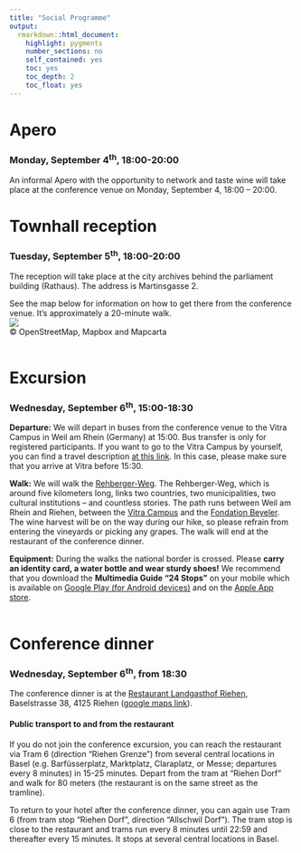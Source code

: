```yaml
---
title: "Social Programme"
output: 
  rmarkdown::html_document:
    highlight: pygments
    number_sections: no
    self_contained: yes
    toc: yes
    toc_depth: 2
    toc_float: yes
---
```


# Apero

### Monday, September 4<sup>th</sup>, 18:00-20:00 {.unlisted .unnumbered}
An informal Apero with the opportunity to network and taste wine will take place at the conference venue on Monday, September 4, 18:00 – 20:00.

# Townhall reception 

### Tuesday, September 5<sup>th</sup>, 18:00-20:00 {.unlisted .unnumbered}
The reception will take place at the city archives behind the parliament building (Rathaus). The address is Martinsgasse 2.

See the map below for information on how to get there from the conference venue. It’s approximately a 20-minute walk.  
![](img/social/townhall-reception.png)  
© OpenStreetMap, Mapbox and Mapcarta
<br>
<br>


# Excursion

### Wednesday, September 6<sup>th</sup>, 15:00-18:30 {.unlisted .unnumbered}
<b>Departure:</b> We will depart in buses from the conference venue to the Vitra Campus in Weil am Rhein (Germany) at 15:00. Bus transfer is only for registered participants. If you want to go to the Vitra Campus by yourself, you can find a travel description [at this link](https://www.design-museum.de/fileadmin/user_upload/Redaktion/als_pdf/Anfahrtsbeschreibung_Vitra_Campus_EN_VDM.pdf). In this case, please make sure that you arrive at Vitra before 15:30.

<b>Walk:</b> We will walk the [Rehberger-Weg](https://www.24stops.info/en/intro/). The Rehberger-Weg, which is around five kilometers long, links two countries, two municipalities, two cultural institutions – and countless stories. The path runs between Weil am Rhein and Riehen, between the [Vitra Campus](https://www.design-museum.de/en/information.html) and the [Fondation Beyeler](https://www.fondationbeyeler.ch/en/home). The wine harvest will be on the way during our hike, so please refrain from entering the vineyards or picking any grapes. The walk will end at the restaurant of the conference dinner.

<b>Equipment:</b> During the walks the national border is crossed. Please <b>carry an identity card, a water bottle and wear sturdy shoes!</b> We recommend that you download the <b>Multimedia Guide “24 Stops”</b> on your mobile which is available on [Google Play (for Android devices)](https://play.google.com/store/apps/details?id=ch.fondationbeyeler.rehbergerweg&hl=de) and on the [Apple App store](https://apps.apple.com/ca/app/24-stops/id1116088034).
<br>
<br>


# Conference dinner

### Wednesday, September 6<sup>th</sup>, from 18:30 {.unlisted .unnumbered}
The conference dinner is at the [Restaurant Landgasthof Riehen](https://www.basel.com/en/restaurants-nightlife/landgasthof-riehen-52492bae9b), Baselstrasse 38, 4125 Riehen ([google maps link](https://www.google.com/maps/place/Landgasthof+Riehen/@47.5843449,7.6497924,15z/data=!4m9!3m8!1s0x4791b74c4a3eec65:0x116320e5c1fd33e7!5m2!4m1!1i2!8m2!3d47.5843449!4d7.6497924!16s%2Fg%2F1tdb_kqp?entry=ttu)). 

#### Public transport to and from the restaurant

If you do not join the conference excursion, you can reach the restaurant via Tram 6 (direction “Riehen Grenze”) from several central locations in Basel (e.g. Barfüsserplatz, Marktplatz, Claraplatz, or Messe; departures every 8 minutes)  in 15-25 minutes. Depart from the tram at “Riehen Dorf” and walk for 80 meters (the restaurant is on the same street as the tramline). 

To return to your hotel after the conference dinner, you can again use Tram 6 (from tram stop “Riehen Dorf”, direction “Allschwil Dorf”). The tram stop is close to the restaurant and trams run every 8 minutes until 22:59 and thereafter every 15 minutes. It stops at several central locations in Basel. 
<br><br>